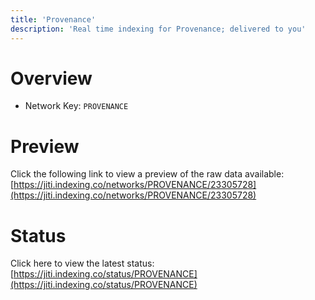 ```yaml
---
title: 'Provenance'
description: 'Real time indexing for Provenance; delivered to you'
---
```


# Overview
- Network Key: `PROVENANCE`

# Preview
Click the following link to view a preview of the raw data available: [https://jiti.indexing.co/networks/PROVENANCE/23305728](https://jiti.indexing.co/networks/PROVENANCE/23305728)

# Status
Click here to view the latest status: [https://jiti.indexing.co/status/PROVENANCE](https://jiti.indexing.co/status/PROVENANCE)

